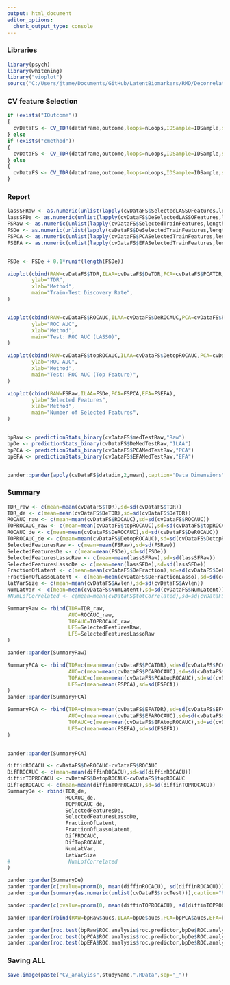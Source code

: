 ```yaml
---
output: html_document
editor_options: 
  chunk_output_type: console
---
```


### Libraries
```r
library(psych)
library(whitening)
library("vioplot")
source("C:/Users/jtame/Documents/GitHub/LatentBiomarkers/RMD/DecorrelationCV.R")

```


### CV feature Selection
```r

if (exists("IOutcome"))
{
  cvDataFS <- CV_TDR(dataframe,outcome,loops=nLoops,IDSample=IDSample,scale=needScaling,thr=thro,Outcome=IOutcome)
} else
if (exists("cmethod"))
{
  cvDataFS <- CV_TDR(dataframe,outcome,loops=nLoops,IDSample=IDSample,scale=needScaling,thr=thro,method=cmethod)
} else
{
  cvDataFS <- CV_TDR(dataframe,outcome,loops=nLoops,IDSample=IDSample,scale=needScaling,thr=thro)
}


```

### Report
```r

lassSFRaw <- as.numeric(unlist(lapply(cvDataFS$SelectedLASSOFeatures,length)))
lassSFDe <- as.numeric(unlist(lapply(cvDataFS$DeSelectedLASSOFeatures,length)))
FSRaw <- as.numeric(unlist(lapply(cvDataFS$SelectedTrainFeatures,length)))
FSDe <- as.numeric(unlist(lapply(cvDataFS$DeSelectedTrainFeatures,length)))
FSPCA <- as.numeric(unlist(lapply(cvDataFS$PCASelectedTrainFeatures,length)))
FSEFA <- as.numeric(unlist(lapply(cvDataFS$EFASelectedTrainFeatures,length)))


FSDe <- FSDe + 0.1*runif(length(FSDe))

vioplot(cbind(RAW=cvDataFS$TDR,ILAA=cvDataFS$DeTDR,PCA=cvDataFS$PCATDR,EFA=cvDataFS$EFATDR),
        ylab="TDR",
        xlab="Method",
        main="Train-Test Discovery Rate",
)


vioplot(cbind(RAW=cvDataFS$ROCAUC,ILAA=cvDataFS$DeROCAUC,PCA=cvDataFS$PCAROCAUC,EFA=cvDataFS$EFAROCAUC),
        ylab="ROC AUC",
        xlab="Method",
        main="Test: ROC AUC (LASSO)",
)

vioplot(cbind(RAW=cvDataFS$topROCAUC,ILAA=cvDataFS$DetopROCAUC,PCA=cvDataFS$PCAtopROCAUC,EFA=cvDataFS$EFAtopROCAUC),
        ylab="ROC AUC",
        xlab="Method",
        main="Test: ROC AUC (Top Feature)",
)

vioplot(cbind(RAW=FSRaw,ILAA=FSDe,PCA=FSPCA,EFA=FSEFA),
        ylab="Selected Features",
        xlab="Method",
        main="Number of Selected Features",
)


bpRaw <- predictionStats_binary(cvDataFS$medTestRaw,"Raw")
bpDe <- predictionStats_binary(cvDataFS$DeMedTestRaw,"ILAA")
bpPCA <- predictionStats_binary(cvDataFS$PCAMedTestRaw,"PCA")
bpEFA <- predictionStats_binary(cvDataFS$EFAMedTestRaw,"EFA")


pander::pander(apply(cvDataFS$datadim,2,mean),caption="Data Dimensions")

```


### Summary
```r
TDR_raw <- c(mean=mean(cvDataFS$TDR),sd=sd(cvDataFS$TDR))
TDR_de <- c(mean=mean(cvDataFS$DeTDR),sd=sd(cvDataFS$DeTDR))
ROCAUC_raw <- c(mean=mean(cvDataFS$ROCAUC),sd=sd(cvDataFS$ROCAUC))
TOPROCAUC_raw <- c(mean=mean(cvDataFS$topROCAUC),sd=sd(cvDataFS$topROCAUC))
ROCAUC_de <- c(mean=mean(cvDataFS$DeROCAUC),sd=sd(cvDataFS$DeROCAUC))
TOPROCAUC_de <- c(mean=mean(cvDataFS$DetopROCAUC),sd=sd(cvDataFS$DetopROCAUC))
SelectedFeaturesRaw <- c(mean=mean(FSRaw),sd=sd(FSRaw))
SelectedFeaturesDe <- c(mean=mean(FSDe),sd=sd(FSDe))
SelectedFeaturesLassoRaw <- c(mean=mean(lassSFRaw),sd=sd(lassSFRaw))
SelectedFeaturesLassoDe <- c(mean=mean(lassSFDe),sd=sd(lassSFDe))
FractionOfLatent <- c(mean=mean(cvDataFS$DeFraction),sd=sd(cvDataFS$DeFraction))
FractionOfLassoLatent <- c(mean=mean(cvDataFS$DeFractionLasso),sd=sd(cvDataFS$DeFractionLasso))
latVarSize <- c(mean=mean(cvDataFS$Avlen),sd=sd(cvDataFS$Avlen))
NumLatVar <- c(mean=mean(cvDataFS$NumLatent),sd=sd(cvDataFS$NumLatent))
#NumLofCorrelated <- c(mean=mean(cvDataFS$totCorrelated),sd=sd(cvDataFS$totCorrelated))

SummaryRaw <- rbind(TDR=TDR_raw,
                    AUC=ROCAUC_raw,
                    TOPAUC=TOPROCAUC_raw,
                    UFS=SelectedFeaturesRaw,
                    LFS=SelectedFeaturesLassoRaw
)

pander::pander(SummaryRaw)                 

SummaryPCA <- rbind(TDR=c(mean=mean(cvDataFS$PCATDR),sd=sd(cvDataFS$PCATDR)),
                    AUC=c(mean=mean(cvDataFS$PCAROCAUC),sd=sd(cvDataFS$PCAROCAUC)),
                    TOPAUC=c(mean=mean(cvDataFS$PCAtopROCAUC),sd=sd(cvDataFS$PCAtopROCAUC)),
                    UFS=c(mean=mean(FSPCA),sd=sd(FSPCA))
)
pander::pander(SummaryPCA)                 

SummaryFCA <- rbind(TDR=c(mean=mean(cvDataFS$EFATDR),sd=sd(cvDataFS$EFATDR)),
                    AUC=c(mean=mean(cvDataFS$EFAROCAUC),sd=sd(cvDataFS$EFAROCAUC)),
                    TOPAUC=c(mean=mean(cvDataFS$EFAtopROCAUC),sd=sd(cvDataFS$EFAtopROCAUC)),
                    UFS=c(mean=mean(FSEFA),sd=sd(FSEFA))
)


pander::pander(SummaryFCA)                 

diffinROCACU <- cvDataFS$DeROCAUC-cvDataFS$ROCAUC
DifFROCAUC <- c(mean=mean(diffinROCACU),sd=sd(diffinROCACU))
diffinTOPROCACU <- cvDataFS$DetopROCAUC-cvDataFS$topROCAUC
DifTopROCAUC <- c(mean=mean(diffinTOPROCACU),sd=sd(diffinTOPROCACU))
SummaryDe <- rbind(TDR_de,
                   ROCAUC_de,
                   TOPROCAUC_de,
                   SelectedFeaturesDe,
                   SelectedFeaturesLassoDe,
                   FractionOfLatent,
                   FractionOfLassoLatent,
                   DifFROCAUC,
                   DifTopROCAUC,
                   NumLatVar,
                   latVarSize
#                   NumLofCorrelated
)

pander::pander(SummaryDe)
pander::pander(c(pvalue=pnorm(0, mean(diffinROCACU), sd(diffinROCACU))),caption="ROC Diff, p.value")
pander::pander(summary(as.numeric(unlist(cvDataFS$rocTest))),caption="ROC p.values")

pander::pander(c(pvalue=pnorm(0, mean(diffinTOPROCACU), sd(diffinTOPROCACU))),caption="TOP ROC Diff, p.value")

pander::pander(rbind(RAW=bpRaw$aucs,ILAA=bpDe$aucs,PCA=bpPCA$aucs,EFA=bpEFA$aucs))

pander::pander(roc.test(bpRaw$ROC.analysis$roc.predictor,bpDe$ROC.analysis$roc.predictor))
pander::pander(roc.test(bpPCA$ROC.analysis$roc.predictor,bpDe$ROC.analysis$roc.predictor))
pander::pander(roc.test(bpEFA$ROC.analysis$roc.predictor,bpDe$ROC.analysis$roc.predictor))


```

### Saving ALL

```r
save.image(paste("CV_analyiss",studyName,".RData",sep="_"))

```
